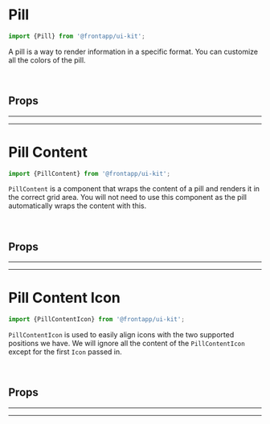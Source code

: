 
<Meta title="Components/Pill" of={Pill} />

# Pill

<Canvas>
  <Story id="components-pill--basic" />
</Canvas>

```typescript
import {Pill} from '@frontapp/ui-kit';
```

A pill is a way to render information in a specific format. You can customize all the colors of the pill.

<br />

## Props

<PureArgsTable of={Pill} />

<hr />
<hr />

# Pill Content

```typescript
import {PillContent} from '@frontapp/ui-kit';
```

`PillContent` is a component that wraps the content of a pill and renders it in the correct grid area.
You will not need to use this component as the pill automatically wraps the content with this.

<br />

## Props

<PureArgsTable of={PillContent} />

<hr />
<hr />

# Pill Content Icon

<Canvas>
  <Story id="components-pill--icon-pill" />
</Canvas>

```typescript
import {PillContentIcon} from '@frontapp/ui-kit';
```

`PillContentIcon` is used to easily align icons with the two supported positions we have.
We will ignore all the content of the `PillContentIcon` except for the first `Icon` passed in.

<br />

## Props

<PureArgsTable of={PillContentIcon} />

<hr />
<hr />
